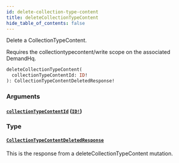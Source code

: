 ```yaml
---
id: delete-collection-type-content
title: deleteCollectionTypeContent
hide_table_of_contents: false
---
```



Delete a CollectionTypeContent.

Requires the collectiontypecontent/write scope on the associated DemandHq.

```graphql
deleteCollectionTypeContent(
  collectionTypeContentId: ID!
): CollectionTypeContentDeletedResponse!
```


### Arguments

#### [`collectionTypeContentId`](#) ([`ID!`](/developers/demandhq-apis/demand-api/graphql/reference/scalars/id))




### Type

#### [`CollectionTypeContentDeletedResponse`](/developers/demandhq-apis/demand-api/graphql/reference/objects/collection-type-content-deleted-response)

This is the response from a deleteCollectionTypeContent mutation.




